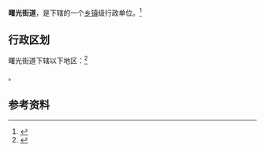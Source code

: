 {{中国乡级行政区|21/03/04/008/000}}

'''曙光街道'''，是{{PRC admin/fullname|21/03/04/008/000|3}}下辖的一个[[乡镇|乡镇]]级行政单位。<ref>{{PRC admin/ref sgc|{{PRC admin/parent|21/03/04/008/000}}}}</ref>

== 行政区划 ==

曙光街道下辖以下地区：<ref>{{PRC admin/ref sgc|21/03/04/008/000}}</ref>

{{PRC admin/children|21/03/04/008/000}}。

== 参考资料 ==

{{reflist}}

{{行政区划小作品}}
{{PRC admin/navcat|21/03/04/008/000}}